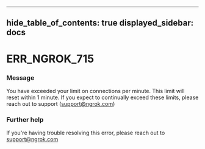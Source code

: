 

---
hide_table_of_contents: true
displayed_sidebar: docs
---


# ERR_NGROK_715

### Message
You have exceeded your limit on connections per minute. This limit will reset within 1 minute. If you expect to continually exceed these limits, please reach out to support (support@ngrok.com)

<ErrorDetails error="err_ngrok_715" />



### Further help
If you're having trouble resolving this error, please reach out to [support@ngrok.com](mailto:support@ngrok.com?subject=Help%20with%20ERR_NGROK_715)

